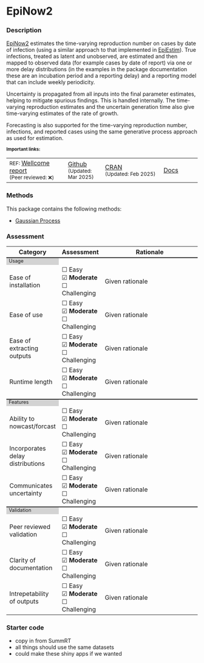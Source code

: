 # EpiNow2 {.unnumbered}

### Description

[EpiNow2](package_EpiNow2.qmd) estimates the time-varying reproduction number on cases by date of infection (using a similar approach to that implemented in [EpiEstim](package_EpiEstim.qmd)). True infections, treated as latent and unobserved, are estimated and then mapped to observed data (for example cases by date of report) via one or more delay distributions (in the examples in the package documentation these are an incubation period and a reporting delay) and a reporting model that can include weekly periodicity.

Uncertainty is propagated from all inputs into the final parameter estimates, helping to mitigate spurious findings. This is handled internally. The time-varying reproduction estimates and the uncertain generation time also give time-varying estimates of the rate of growth.

Forecasting is also supported for the time-varying reproduction number, infections, and reported cases using the same generative process approach as used for estimation.

<small style="font-weight: bold;margin-bottom: 0;">Important links:</small>

| | | | |
|:-------------|:--------|:-------------|:--------|
|<small>REF: </small> [Wellcome report](https://wellcomeopenresearch.org/articles/5-112) <br><small>(Peer reviewed: ❌)</small> | [Github](https://github.com/epiforecasts/EpiNow2) <small><br>(Updated: Mar 2025)</small>| [CRAN](https://cran.r-project.org/web/packages/EpiNow2/index.html) <small><br>(Updated: Feb 2025)</small>|  [Docs](https://epiforecasts.io/EpiNow2/) |




### Methods

This package contains the following methods:

- [Gaussian Process](methods_time.qmd#sec-gaussianprocess)

### Assessment

```{=html}
<table>
    <!---HEADING --->
    <tr style="border-top: none;">
      <th style="font-weight: bold; width: 20%">Category</th>
      <th style="font-weight: bold; width: 20%">Assessment</th>
      <th style="font-weight: bold; width: 50%">Rationale</th>
    </tr>
    
    <tr columnspan="3", style="background-color: lightgrey;border-top: 2px solid;margin-top: 1;margin-bottom: 1; line-height: 1;font-size: 0.8em;">
      <td> Usage </td>
    </tr>
    
    <tr>
        <td>Ease of installation</td>
        <td>
          ☐ Easy <div style="height:1px;"><br></div>
          ☑ <b>Moderate</b> <div style="height:1px;"><br></div>
          ☐ Challenging
        </td>
        <td>Given rationale</td>
    </tr>
        <tr>
        <td>Ease of use</td>
        <td>
          ☐ Easy <div style="height:1px;"><br></div>
          ☑ <b>Moderate</b> <div style="height:1px;"><br></div>
          ☐ Challenging
        </td>
        <td>Given rationale</td>
    </tr>
    
                                  <tr>
        <td>Ease of extracting outputs</td>
        <td>
          ☐ Easy <div style="height:1px;"><br></div>
          ☑ <b>Moderate</b> <div style="height:1px;"><br></div>
          ☐ Challenging
        </td>
        <td>Given rationale</td>
    </tr>
    
            <tr>
        <td>Runtime length</td>
        <td>
          ☐ Easy <div style="height:1px;"><br></div>
          ☑ <b>Moderate</b> <div style="height:1px;"><br></div>
          ☐ Challenging
        </td>
        <td>Given rationale</td>
    </tr>
    
    
        <tr columnspan="3", style="background-color: lightgrey;border-top: 2px solid;margin-top: 1;margin-bottom: 1; line-height: 1;font-size: 0.8em;">
      <td> Features </td>
    </tr>
    
                <tr>
        <td>Ability to nowcast/forcast</td>
        <td>
          ☐ Easy <div style="height:1px;"><br></div>
          ☑ <b>Moderate</b> <div style="height:1px;"><br></div>
          ☐ Challenging
        </td>
        <td>Given rationale</td>
    </tr>
                    <tr>
        <td>Incorporates delay distributions</td>
        <td>
          ☐ Easy <div style="height:1px;"><br></div>
          ☑ <b>Moderate</b> <div style="height:1px;"><br></div>
          ☐ Challenging
        </td>
        <td>Given rationale</td>
    </tr>
                        <tr>
        <td>Communicates uncertainty</td>
        <td>
          ☐ Easy <div style="height:1px;"><br></div>
          ☑ <b>Moderate</b> <div style="height:1px;"><br></div>
          ☐ Challenging
        </td>
        <td>Given rationale</td>
    </tr>
    
        <tr columnspan="3", style="background-color: lightgrey;border-top: 2px solid;margin-top: 1;margin-bottom: 1; line-height: 1;font-size: 0.8em;">
      <td> Validation</td>
    </tr>
    
                            <tr>
        <td>Peer reviewed validation</td>
        <td>
          ☐ Easy <div style="height:1px;"><br></div>
          ☑ <b>Moderate</b> <div style="height:1px;"><br></div>
          ☐ Challenging
        </td>
        <td>Given rationale</td>
    </tr>
                                <tr>
        <td>Clarity of documentation</td>
        <td>
          ☐ Easy <div style="height:1px;"><br></div>
          ☑ <b>Moderate</b> <div style="height:1px;"><br></div>
          ☐ Challenging
        </td>
        <td>Given rationale</td>
    </tr>
                        <tr>
        <td>Intrepetability of outputs</td>
        <td>
          ☐ Easy <div style="height:1px;"><br></div>
          ☑ <b>Moderate</b> <div style="height:1px;"><br></div>
          ☐ Challenging
        </td>
        <td>Given rationale</td>
    </tr>

</table>
```

### Starter code

- copy in from SummRT
- all things should use the same datasets
- could make these shiny apps if we wanted
